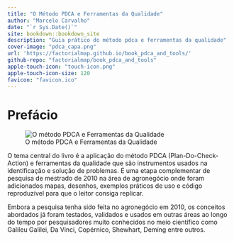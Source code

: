 ```yaml
--- 
title: "O Método PDCA e Ferramentas da Qualidade"
author: "Marcelo Carvalho"
date: "`r Sys.Date()`"
site: bookdown::bookdown_site
description: "Guia prático do método pdca e ferramentas da qualidade"
cover-image: "pdca_capa.png"
url: 'https://factorialmap.github.io/book_pdca_and_tools/'
github-repo: "factorialmap/book_pdca_and_tools"
apple-touch-icon: "touch-icon.png"
apple-touch-icon-size: 120
favicon: "favicon.ico"
---
```



# Prefácio {-}

<p align="center">![O método PDCA e Ferramentas da Qualidade](images/pdca_capa.png)</p>

O tema central do livro é a aplicação do método PDCA (Plan-Do-Check-Action) e ferramentas da qualidade que são instrumentos usados na identificação e solução de problemas. É uma etapa complementar de pesquisa de mestrado de 2010 na área de agronegócio onde foram adicionados mapas, desenhos, exemplos práticos de uso e código reproduzível para que o leitor consiga replicar.

Embora a pesquisa tenha sido feita no agronegócio em 2010, os conceitos abordados já foram testados, validados e usados em outras áreas ao longo do tempo por pesquisadores muito conhecidos no meio científico como Galileu Galilei, Da Vinci, Copérnico, Shewhart, Deming entre outros.

